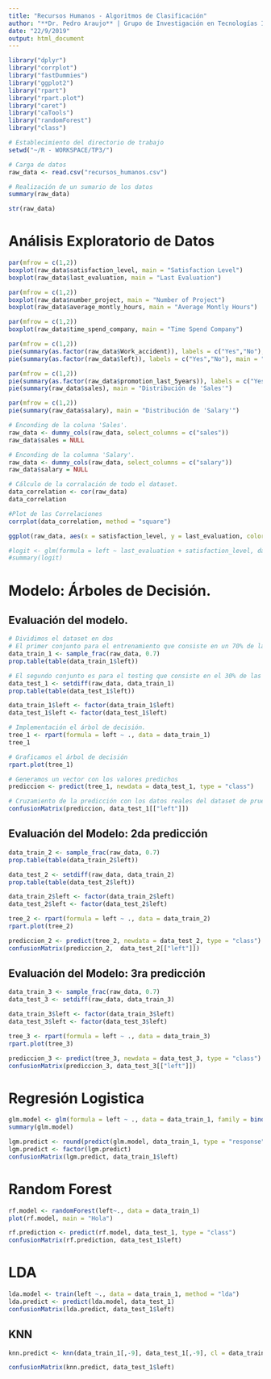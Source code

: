 ```yaml
---
title: "Recursos Humanos - Algoritmos de Clasificación"
author: "**Dr. Pedro Araujo** | Grupo de Investigación en Tecnologías Informáticas Avanzadas | Universidad Tecnológica Nacional - Facultad Regional Tucumán"
date: "22/9/2019"
output: html_document
---
```


```r
library("dplyr")
library("corrplot")
library("fastDummies")
library("ggplot2")
library("rpart")
library("rpart.plot")
library("caret")
library("caTools")
library("randomForest")
library("class")
```


```r
# Establecimiento del directorio de trabajo
setwd("~/R - WORKSPACE/TP3/")
```

```r
# Carga de datos
raw_data <- read.csv("recursos_humanos.csv")
```

```r
# Realización de un sumario de los datos
summary(raw_data)
```

```r
str(raw_data)
```

# Análisis Exploratorio de Datos

```r
par(mfrow = c(1,2))
boxplot(raw_data$satisfaction_level, main = "Satisfaction Level")
boxplot(raw_data$last_evaluation, main = "Last Evaluation")
```
```r
par(mfrow = c(1,2))
boxplot(raw_data$number_project, main = "Number of Project")
boxplot(raw_data$average_montly_hours, main = "Average Montly Hours")
```

```r
par(mfrow = c(1,2))
boxplot(raw_data$time_spend_company, main = "Time Spend Company")
```

```r
par(mfrow = c(1,2))
pie(summary(as.factor(raw_data$Work_accident)), labels = c("Yes","No"), main = "Distribución de 'Work Accident'")
pie(summary(as.factor(raw_data$left)), labels = c("Yes","No"), main = "Distribución de 'Left'")
```

```r
par(mfrow = c(1,2))
pie(summary(as.factor(raw_data$promotion_last_5years)), labels = c("Yes","No"), main = "Distribución de 'Promotion'")
pie(summary(raw_data$sales), main = "Distribución de 'Sales'")

```

```r
par(mfrow = c(1,2))
pie(summary(raw_data$salary), main = "Distribución de 'Salary'")
```






```r
# Enconding de la coluna 'Sales'.
raw_data <- dummy_cols(raw_data, select_columns = c("sales"))
raw_data$sales = NULL

# Enconding de la columna 'Salary'.
raw_data <- dummy_cols(raw_data, select_columns = c("salary"))
raw_data$salary = NULL
```

```r
# Cálculo de la corralación de todo el dataset.
data_correlation <- cor(raw_data)
data_correlation

#Plot de las Correlaciones
corrplot(data_correlation, method = "square")
```

```r
ggplot(raw_data, aes(x = satisfaction_level, y = last_evaluation, color = as.factor(left))) + geom_point()
```

```r
#logit <- glm(formula = left ~ last_evaluation + satisfaction_level, data = raw_data, family = "binomial")
#summary(logit)
```

# Modelo: Árboles de Decisión.
## Evaluación del modelo.
```r
# Dividimos el dataset en dos
# El primer conjunto para el entrenamiento que consiste en un 70% de las observaciones.
data_train_1 <- sample_frac(raw_data, 0.7)
prop.table(table(data_train_1$left))

# El segundo conjunto es para el testing que consiste en el 30% de las observaciones restantes.
data_test_1 <- setdiff(raw_data, data_train_1)
prop.table(table(data_test_1$left))

data_train_1$left <- factor(data_train_1$left)
data_test_1$left <- factor(data_test_1$left)
```


```r
# Implementación el árbol de decisión.
tree_1 <- rpart(formula = left ~ ., data = data_train_1)
tree_1
```

```r
# Graficamos el árbol de decisión
rpart.plot(tree_1)
```

```r
# Generamos un vector con los valores predichos
prediccion <- predict(tree_1, newdata = data_test_1, type = "class")

# Cruzamiento de la predicción con los datos reales del dataset de prueba
confusionMatrix(prediccion, data_test_1[["left"]])
```

## Evaluación del Modelo: 2da predicción
```r
data_train_2 <- sample_frac(raw_data, 0.7)
prop.table(table(data_train_2$left))

data_test_2 <- setdiff(raw_data, data_train_2)
prop.table(table(data_test_2$left))

data_train_2$left <- factor(data_train_2$left)
data_test_2$left <- factor(data_test_2$left)

tree_2 <- rpart(formula = left ~ ., data = data_train_2)
rpart.plot(tree_2)
```

```r
prediccion_2 <- predict(tree_2, newdata = data_test_2, type = "class")
confusionMatrix(prediccion_2,  data_test_2[["left"]])
```
## Evaluación del Modelo: 3ra predicción
```r
data_train_3 <- sample_frac(raw_data, 0.7)
data_test_3 <- setdiff(raw_data, data_train_3)

data_train_3$left <- factor(data_train_3$left)
data_test_3$left <- factor(data_test_3$left)

tree_3 <- rpart(formula = left ~ ., data = data_train_3)
rpart.plot(tree_3)
```

```r
prediccion_3 <- predict(tree_3, newdata = data_test_3, type = "class")
confusionMatrix(prediccion_3, data_test_3[["left"]])
```

# Regresión Logistica

```r
glm.model <- glm(formula = left ~ ., data = data_train_1, family = binomial(logit))
summary(glm.model)
```

```r
lgm.predict <- round(predict(glm.model, data_train_1, type = "response"))
lgm.predict <- factor(lgm.predict)
confusionMatrix(lgm.predict, data_train_1$left) 

```



# Random Forest

```r
rf.model <- randomForest(left~., data = data_train_1)
plot(rf.model, main = "Hola")
```

```r
rf.prediction <- predict(rf.model, data_test_1, type = "class")
confusionMatrix(rf.prediction, data_test_1$left)
```

# LDA

```r
lda.model <- train(left ~., data = data_train_1, method = "lda")
lda.predict <- predict(lda.model, data_test_1)
confusionMatrix(lda.predict, data_test_1$left)
```

## KNN

```r

knn.predict <- knn(data_train_1[,-9], data_test_1[,-9], cl = data_train_1[,9], k = 10)

confusionMatrix(knn.predict, data_test_1$left)

```

